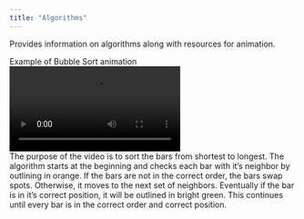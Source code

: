 ```yaml
---
title: "Algorithms"
---
```


Provides information on algorithms along with resources for animation.

Example of Bubble Sort animation <br>
![manim video of bubble sort](files/BubbleSort.mp4) <br>
The purpose of the video is to sort the bars from shortest to longest. 
The algorithm starts at the beginning and checks each bar with it's neighbor by outlining in orange. 
If the bars are not in the correct order, the bars swap spots. 
Otherwise, it moves to the next set of neighbors.
Eventually if the bar is in it's correct position, it will be outlined in bright green.
This continues until every bar is in the correct order and correct position.
